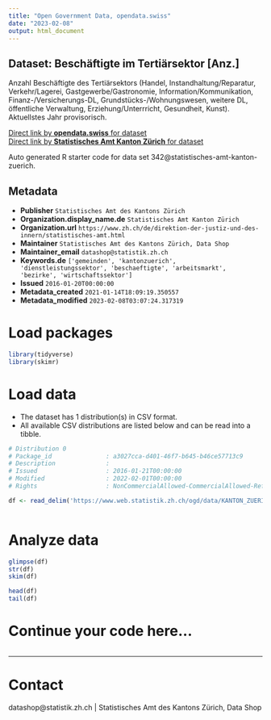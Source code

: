 ```yaml
---
title: "Open Government Data, opendata.swiss"
date: "2023-02-08"
output: html_document
---
```


## Dataset: Beschäftigte im Tertiärsektor [Anz.]

Anzahl Beschäftigte des Tertiärsektors (Handel, Instandhaltung/Reparatur, Verkehr/Lagerei, Gastgewerbe/Gastronomie, Information/Kommunikation, Finanz-/Versicherungs-DL, Grundstücks-/Wohnungswesen, weitere DL, öffentliche Verwaltung, Erziehung/Unterrricht, Gesundheit, Kunst). Aktuellstes Jahr provisorisch.

[Direct link by **opendata.swiss** for dataset](https://opendata.swiss/de/dataset/beschaftigte-im-tertiarsektor-anz)<br>
[Direct link by **Statistisches Amt Kanton Zürich** for dataset](https://www.zh.ch/de/politik-staat/gemeinden/gemeindeportraet.html)

Auto generated R starter code for data set 342@statistisches-amt-kanton-zuerich.

## Metadata

- **Publisher** `Statistisches Amt des Kantons Zürich`
- **Organization.display_name.de** `Statistisches Amt Kanton Zürich`
- **Organization.url** `https://www.zh.ch/de/direktion-der-justiz-und-des-innern/statistisches-amt.html`
- **Maintainer** `Statistisches Amt des Kantons Zürich, Data Shop`
- **Maintainer_email** `datashop@statistik.zh.ch`
- **Keywords.de** `['gemeinden', 'kantonzuerich', 'dienstleistungssektor', 'beschaeftigte', 'arbeitsmarkt', 'bezirke', 'wirtschaftssektor']`
- **Issued** `2016-01-20T00:00:00`
- **Metadata_created** `2021-01-14T18:09:19.350557`
- **Metadata_modified** `2023-02-08T03:07:24.317319`


# Load packages

```r

library(tidyverse)
library(skimr)

```

# Load data

-   The dataset has 1 distribution(s) in CSV format.
-   All available CSV distributions are listed below and can be read into a tibble.

```r

# Distribution 0
# Package_id               : a3027cca-d401-46f7-b645-b46ce57713c9
# Description              : 
# Issued                   : 2016-01-21T00:00:00
# Modified                 : 2022-02-01T00:00:00
# Rights                   : NonCommercialAllowed-CommercialAllowed-ReferenceRequired

df <- read_delim('https://www.web.statistik.zh.ch/ogd/data/KANTON_ZUERICH_590.csv')



```

# Analyze data

```r

glimpse(df)
str(df)
skim(df)

head(df)
tail(df)

```

# Continue your code here...

```r

```

------------------------------------------------------------------------

# Contact

datashop@statistik.zh.ch | Statistisches Amt des Kantons Zürich, Data Shop
